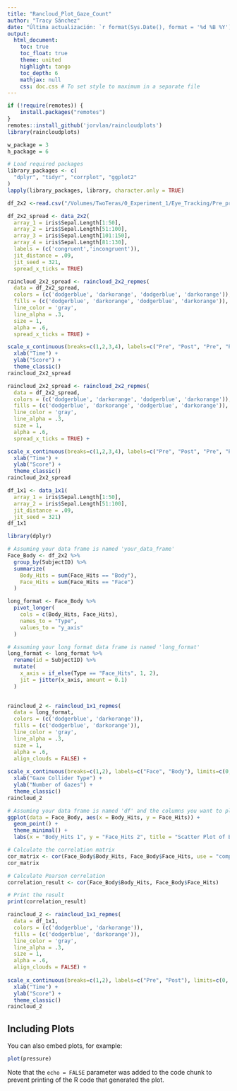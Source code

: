 ```yaml
---
title: "Rancloud_Plot_Gaze_Count"
author: "Tracy Sánchez"
date: "Última actualización: `r format(Sys.Date(), format = '%d %B %Y')`" 
output:
  html_document:
    toc: true
    toc_float: true
    theme: united
    highlight: tango
    toc_depth: 6
    mathjax: null
    css: doc.css # To set style to maximum in a separate file
---
```


```r
if (!require(remotes)) {
    install.packages("remotes")
}
remotes::install_github('jorvlan/raincloudplots')
library(raincloudplots)

w_package = 3
h_package = 6

# Load required packages
library_packages <- c(
  "dplyr", "tidyr", "corrplot", "ggplot2"
)
lapply(library_packages, library, character.only = TRUE)
```

```r
df_2x2 <-read.csv("/Volumes/TwoTeras/0_Experiment_1/Eye_Tracking/Pre_processed/Data_Sets/Complete_Data_AngularV_NO_Outliers.cvs")
```


```r
df_2x2_spread <- data_2x2(
  array_1 = iris$Sepal.Length[1:50],
  array_2 = iris$Sepal.Length[51:100],
  array_3 = iris$Sepal.Length[101:150],
  array_4 = iris$Sepal.Length[81:130],
  labels = (c('congruent','incongruent')),
  jit_distance = .09,
  jit_seed = 321,
  spread_x_ticks = TRUE) 
```
```r
raincloud_2x2_spread <- raincloud_2x2_repmes(
  data = df_2x2_spread,
  colors = (c('dodgerblue', 'darkorange', 'dodgerblue', 'darkorange')),
  fills = (c('dodgerblue', 'darkorange', 'dodgerblue', 'darkorange')),
  line_color = 'gray',
  line_alpha = .3,
  size = 1,
  alpha = .6,
  spread_x_ticks = TRUE) +

scale_x_continuous(breaks=c(1,2,3,4), labels=c("Pre", "Post", "Pre", "Post"), limits=c(0, 5)) +
  xlab("Time") + 
  ylab("Score") +
  theme_classic()
raincloud_2x2_spread
```
```r
raincloud_2x2_spread <- raincloud_2x2_repmes(
  data = df_2x2_spread,
  colors = (c('dodgerblue', 'darkorange', 'dodgerblue', 'darkorange')),
  fills = (c('dodgerblue', 'darkorange', 'dodgerblue', 'darkorange')),
  line_color = 'gray',
  line_alpha = .3,
  size = 1,
  alpha = .6,
  spread_x_ticks = TRUE) +

scale_x_continuous(breaks=c(1,2,3,4), labels=c("Pre", "Post", "Pre", "Post"), limits=c(0, 5)) +
  xlab("Time") + 
  ylab("Score") +
  theme_classic()
raincloud_2x2_spread
```


```r
df_1x1 <- data_1x1(
  array_1 = iris$Sepal.Length[1:50],
  array_2 = iris$Sepal.Length[51:100],
  jit_distance = .09,
  jit_seed = 321)
df_1x1
```

```r
library(dplyr)

# Assuming your data frame is named 'your_data_frame'
Face_Body <- df_2x2 %>%
  group_by(SubjectID) %>%
  summarize(
    Body_Hits = sum(Face_Hits == "Body"),
    Face_Hits = sum(Face_Hits == "Face")
  )
```

```r
long_format <- Face_Body %>%
  pivot_longer(
    cols = c(Body_Hits, Face_Hits),
    names_to = "Type",
    values_to = "y_axis"
  )
```
```r
# Assuming your long format data frame is named 'long_format'
long_format <- long_format %>%
  rename(id = SubjectID) %>%
  mutate(
    x_axis = if_else(Type == "Face_Hits", 1, 2),
    jit = jitter(x_axis, amount = 0.1)
  )
    
```

```r
raincloud_2 <- raincloud_1x1_repmes(
  data = long_format,
  colors = (c('dodgerblue', 'darkorange')),
  fills = (c('dodgerblue', 'darkorange')),
  line_color = 'gray',
  line_alpha = .3,
  size = 1,
  alpha = .6,
  align_clouds = FALSE) +
 
scale_x_continuous(breaks=c(1,2), labels=c("Face", "Body"), limits=c(0, 3)) +
  xlab("Gaze Collider Type") + 
  ylab("Number of Gazes") +
  theme_classic()
raincloud_2
```
```r

# Assuming your data frame is named 'df' and the columns you want to plot are 'column1' and 'column2'
ggplot(data = Face_Body, aes(x = Body_Hits, y = Face_Hits)) +
  geom_point() +
  theme_minimal() +
  labs(x = "Body_Hits 1", y = "Face_Hits 2", title = "Scatter Plot of Body_Hits vs Face_Hits")

# Calculate the correlation matrix
cor_matrix <- cor(Face_Body$Body_Hits, Face_Body$Face_Hits, use = "complete.obs")  # Adjust for handling NA values if needed
cor_matrix
```


```r
# Calculate Pearson correlation
correlation_result <- cor(Face_Body$Body_Hits, Face_Body$Face_Hits)

# Print the result
print(correlation_result)
```


```r
raincloud_2 <- raincloud_1x1_repmes(
  data = df_1x1,
  colors = (c('dodgerblue', 'darkorange')),
  fills = (c('dodgerblue', 'darkorange')),
  line_color = 'gray',
  line_alpha = .3,
  size = 1,
  alpha = .6,
  align_clouds = FALSE) +
 
scale_x_continuous(breaks=c(1,2), labels=c("Pre", "Post"), limits=c(0, 3)) +
  xlab("Time") + 
  ylab("Score") +
  theme_classic()
raincloud_2

```

## Including Plots

You can also embed plots, for example:

```r
plot(pressure)
```

Note that the `echo = FALSE` parameter was added to the code chunk to prevent printing of the R code that generated the plot.
